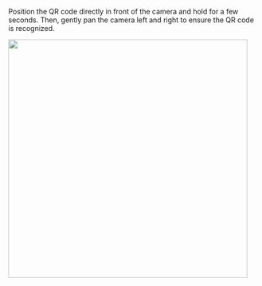 
Position the QR code directly in front of the camera and hold for a few seconds.
Then, gently pan the camera left and right to ensure the QR code is recognized.

<img width="480" class="border" src={SpirareBrowserQRImage} />
